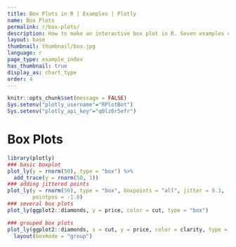 ```yaml
---
title: Box Plots in R | Examples | Plotly
name: Box Plots
permalink: r/box-plots/
description: How to make an interactive box plot in R. Seven examples of box plots in R that are grouped, colored, and display the underlying data distribution.
layout: base
thumbnail: thumbnail/box.jpg
language: r
page_type: example_index
has_thumbnail: true
display_as: chart_type
order: 4
---
```


```r
knitr::opts_chunk$set(message = FALSE)
Sys.setenv("plotly_username"="RPlotBot")
Sys.setenv("plotly_api_key"="q0lz6r5efr")
```
# Box Plots

```r


library(plotly)
### basic boxplot
plot_ly(y = rnorm(50), type = "box") %>%
  add_trace(y = rnorm(50, 1))
### adding jittered points
plot_ly(y = rnorm(50), type = "box", boxpoints = "all", jitter = 0.3,
        pointpos = -1.8)
### several box plots
plot_ly(ggplot2::diamonds, y = price, color = cut, type = "box")

### grouped box plots
plot_ly(ggplot2::diamonds, x = cut, y = price, color = clarity, type = "box") %>%
  layout(boxmode = "group")


```
